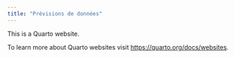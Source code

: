 ```yaml
---
title: "Prévisions de données"
---
```


This is a Quarto website.

To learn more about Quarto websites visit <https://quarto.org/docs/websites>.

